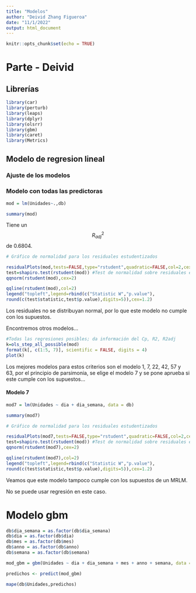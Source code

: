 ```yaml
---
title: "Modelos"
author: "Deivid Zhang Figueroa"
date: "11/1/2022"
output: html_document
---
```


```r
knitr::opts_chunk$set(echo = TRUE)
```

# Parte - Deivid

## Librerías
```r
library(car)
library(perturb)
library(leaps)
library(dplyr)
library(olsrr)
library(gbm)
library(caret)
library(Metrics)
```

## Modelo de regresion lineal



### Ajuste de los modelos

### Modelo con todas las predictoras

```r
mod = lm(Unidades~.,db)
```

```r
summary(mod)
```

Tiene un $$R_{adj}^2$$ de 0.6804.

```r
# Gráfico de normalidad para los residuales estudentizados

residualPlots(mod,tests=FALSE,type="rstudent",quadratic=FALSE,col=2,cex=1.5)
test=shapiro.test(rstudent(mod)) #Test de normalidad sobre residuales estudentizados
qqnorm(rstudent(mod),cex=2)

qqline(rstudent(mod),col=2)
legend("topleft",legend=rbind(c("Statistic W","p.value"),
round(c(test$statistic,test$p.value),digits=5)),cex=1.2)
```

Los residuales no se distribuyan normal, por lo que este modelo no cumple con los supuestos.

Encontremos otros modelos...

```r
#Todas las regresiones posibles; da información del Cp, R2, R2adj
k=ols_step_all_possible(mod)
format(k[, c(1:5, 7)], scientific = FALSE, digits = 4)
plot(k)
```

Los mejores modelos para estos criterios son el modelo 1, 7, 22, 42, 57 y 63, por el principio de parsimonia, se elige el modelo 7 y se pone aprueba si este cumple con los supuestos...

#### Modelo 7

```r
mod7 = lm(Unidades ~ dia + dia_semana, data = db)
```

```r
summary(mod7)
```

```r
# Gráfico de normalidad para los residuales estudentizados

residualPlots(mod7,tests=FALSE,type="rstudent",quadratic=FALSE,col=2,cex=1.5)
test=shapiro.test(rstudent(mod)) #Test de normalidad sobre residuales estudentizados
qqnorm(rstudent(mod7),cex=2)

qqline(rstudent(mod7),col=2)
legend("topleft",legend=rbind(c("Statistic W","p.value"),
round(c(test$statistic,test$p.value),digits=5)),cex=1.2)
```

Veamos que este modelo tampoco cumple con los supuestos de un MRLM.

No se puede usar regresión en este caso.

# Modelo gbm
```r
db$dia_semana = as.factor(db$dia_semana)
db$dia = as.factor(db$dia)
db$mes = as.factor(db$mes)
db$anno = as.factor(db$anno)
db$semana = as.factor(db$semana)
```


```r
mod_gbm = gbm(Unidades ~ dia + dia_semana + mes + anno + semana, data = db, distribution = "gaussian", shrinkage = 0.3, n.trees = 100)
```

```r
predichos <- predict(mod_gbm)
```

```r
mape(db$Unidades,predichos)
```

